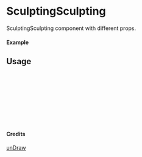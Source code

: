 
<Meta of={SculptingSculpting} title="unDraw/SculptingSculpting" />

# SculptingSculpting

SculptingSculpting component with different props.

#### Example

<Canvas of={SculptingSculpting.Primary} />

## Usage

```ts
import { SculptingSculpting } from "yadl-ui";

const Example = () => {
  return (
      <SculptingSculpting />
  );
};

export default Example;
```

#### Credits
[unDraw](https://undraw.co/illustrations)

